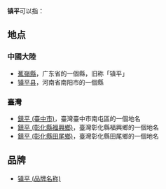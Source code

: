 '''镇平'''可以指：

== 地点 ==
=== 中國大陸 ===
* [[蕉嶺縣|蕉嶺縣]]，广东省的一個縣，旧称「镇平」
* [[镇平县|镇平县]]，河南省南阳市的一個縣

===臺灣 ===
* [[鎮平_(臺中市)|鎮平 (臺中市)]]，臺灣臺中市南屯區的一個地名
* [[鎮平_(彰化縣福興鄉)|鎮平 (彰化縣福興鄉)]]，臺灣彰化縣福興鄉的一個地名
* [[鎮平_(彰化縣田尾鄉)|鎮平 (彰化縣田尾鄉)]]，臺灣彰化縣田尾鄉的一個地名

== 品牌 ==
* [[镇平_(品牌名称)|镇平 (品牌名称)]]

{{disambig|Cat=二字消歧義|Z}}